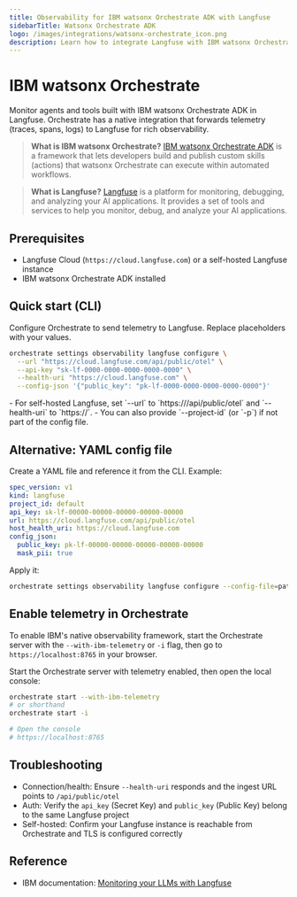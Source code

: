 ```yaml
---
title: Observability for IBM watsonx Orchestrate ADK with Langfuse
sidebarTitle: Watsonx Orchestrate ADK
logo: /images/integrations/watsonx-orchestrate_icon.png
description: Learn how to integrate Langfuse with IBM watsonx Orchestrate Agent development kit, to monitor, debug, and analyze your AI Agents.
---
```


# IBM watsonx Orchestrate

Monitor agents and tools built with IBM watsonx Orchestrate ADK in Langfuse. Orchestrate has a native integration that forwards telemetry (traces, spans, logs) to Langfuse for rich observability.

> **What is IBM watsonx Orchestrate?** [IBM watsonx Orchestrate ADK](https://developer.watson-orchestrate.ibm.com/) is a framework that lets developers build and publish custom skills (actions) that watsonx Orchestrate can execute within automated workflows.

> **What is Langfuse?** [Langfuse](/) is a platform for monitoring, debugging, and analyzing your AI applications. It provides a set of tools and services to help you monitor, debug, and analyze your AI applications.

## Prerequisites

- Langfuse Cloud (`https://cloud.langfuse.com`) or a self-hosted Langfuse instance
- IBM watsonx Orchestrate ADK installed

## Quick start (CLI)

Configure Orchestrate to send telemetry to Langfuse. Replace placeholders with your values.

```bash
orchestrate settings observability langfuse configure \
  --url "https://cloud.langfuse.com/api/public/otel" \
  --api-key "sk-lf-0000-0000-0000-0000-0000" \
  --health-uri "https://cloud.langfuse.com" \
  --config-json '{"public_key": "pk-lf-0000-0000-0000-0000-0000"}'
```

<Callout type="info">
- For self-hosted Langfuse, set `--url` to `https://<your-langfuse-host>/api/public/otel` and `--health-uri` to `https://<your-langfuse-host>`.
- You can also provide `--project-id` (or `-p`) if not part of the config file.
</Callout>

## Alternative: YAML config file

Create a YAML file and reference it from the CLI. Example:

```yaml
spec_version: v1
kind: langfuse
project_id: default
api_key: sk-lf-00000-00000-00000-00000-00000
url: https://cloud.langfuse.com/api/public/otel
host_health_uri: https://cloud.langfuse.com
config_json:
  public_key: pk-lf-00000-00000-00000-00000-00000
  mask_pii: true
```

Apply it:

```bash
orchestrate settings observability langfuse configure --config-file=path_to_file.yml
```

## Enable telemetry in Orchestrate

To enable IBM's native observability framework, start the Orchestrate server with the `--with-ibm-telemetry` or `-i` flag, then go to `https://localhost:8765` in your browser.

Start the Orchestrate server with telemetry enabled, then open the local console:

```bash
orchestrate start --with-ibm-telemetry
# or shorthand
orchestrate start -i

# Open the console
# https://localhost:8765
```

## Troubleshooting

- Connection/health: Ensure `--health-uri` responds and the ingest URL points to `/api/public/otel`
- Auth: Verify the `api_key` (Secret Key) and `public_key` (Public Key) belong to the same Langfuse project
- Self-hosted: Confirm your Langfuse instance is reachable from Orchestrate and TLS is configured correctly

## Reference

- IBM documentation: [Monitoring your LLMs with Langfuse](https://developer.watson-orchestrate.ibm.com/llm/observability)

